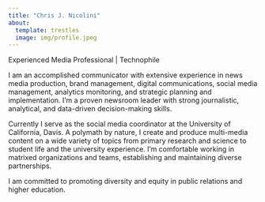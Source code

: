 ```yaml
---
title: "Chris J. Nicolini"
about:
  template: trestles
  image: img/profile.jpeg
---
```


Experienced Media Professional | Technophile

I am an accomplished communicator with extensive experience in news media production, brand management, digital communications, social media management, analytics monitoring, and strategic planning and implementation. I'm a proven newsroom leader with strong journalistic, analytical, and data-driven decision-making skills.

Currently I serve as the social media coordinator at the University of California, Davis. A polymath by nature, I create and produce multi-media content on a wide variety of topics from primary research and science to student life and the university experience. I'm comfortable working in matrixed organizations and teams, establishing and maintaining diverse partnerships.

I am committed to promoting diversity and equity in public relations and higher education.
